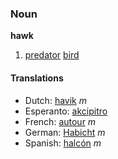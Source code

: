 ===Noun===
'''hawk'''

# [[predator]] [[bird]]

====Translations====
*Dutch: [[havik]] ''m''
*Esperanto: [[akcipitro]]
*French: [[autour]] ''m''
*German: [[Habicht]] ''m''
*Spanish: [[halcón]] ''m''